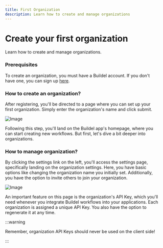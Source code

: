 ```yaml
---
title: First Organization
description: Learn how to create and manage organizations
---
```


# Create your first organization

Learn how to create and manage organizations.

### Prerequisites

To create an organization, you must have a Buildel account. If you don't have one, you can sign up  [here](https://app.buildel.ai/register).

### How to create an organization?

After registering, you'll be directed to a page where you can set up your first organization. Simply enter the organization's name and click submit.

![Image](/mdx-assets/guides/create-organization.webp)

Following this step, you'll land on the Buildel app's homepage, where you can start creating new workflows. But first, let's dive a bit deeper into organizations.

### How to manage organization?

By clicking the settings link on the left, you'll access the settings page, specifically landing on the organization settings.
Here, you have basic options like changing the organization name you initially set. Additionally, you have the option to invite others to join your organization.

![Image](/mdx-assets/guides/organization-settings.webp)


An important feature on this page is the organization's API Key, which you'll need whenever you integrate Buildel workflows into your applications.
Each organization is assigned a unique API Key. You also have the option to regenerate it at any time.


:::warning

Remember, organization API Keys should never be used on the client side!

:::



